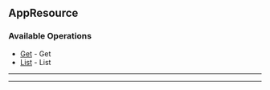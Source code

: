 
## AppResource

### Available Operations

* [Get](/app_resource/get) - Get
* [List](/app_resource/list) - List

---
<Get />

---
<List />
